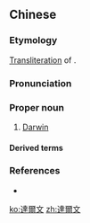 ==Chinese==
{{zh-forms|s=达尔文|gloss=-}}

===Etymology===
[[transliteration|Transliteration]] of {{der|zh|en|Darwin}}.

===Pronunciation===
{{zh-pron
|m=Dá'ěrwén
|c=daat6 ji5 man4
|mn=Ta̍t-ní-bûn
|cat=pn
}}

===Proper noun===
{{zh-proper noun}}

# [[Darwin]]

====Derived terms====
{{zh-der|達爾文主義}}

===References===
* {{pedialite|達爾文|lang=zh}}

{{zh-cat|Cities}}

[[ko:達爾文]]
[[zh:達爾文]]